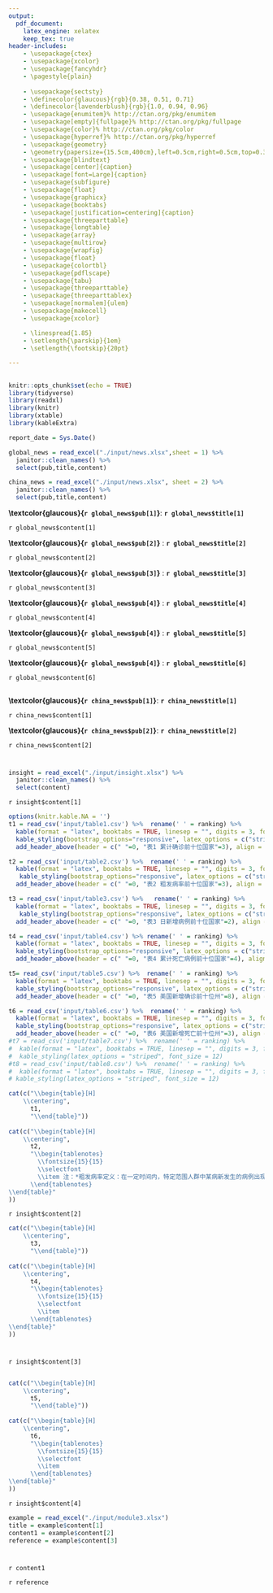 ```yaml
---
output: 
  pdf_document:
    latex_engine: xelatex
    keep_tex: true
header-includes:
    - \usepackage{ctex}
    - \usepackage{xcolor}
    - \usepackage{fancyhdr}
    - \pagestyle{plain}
    
    - \usepackage{sectsty}
    - \definecolor{glaucous}{rgb}{0.38, 0.51, 0.71}
    - \definecolor{lavenderblush}{rgb}{1.0, 0.94, 0.96}
    - \usepackage{enumitem}% http://ctan.org/pkg/enumitem
    - \usepackage[empty]{fullpage}% http://ctan.org/pkg/fullpage
    - \usepackage{color}% http://ctan.org/pkg/color
    - \usepackage{hyperref}% http://ctan.org/pkg/hyperref
    - \usepackage{geometry}
    - \geometry{papersize={15.5cm,400cm},left=0.5cm,right=0.5cm,top=0.3cm,bottom=0.3cm}
    - \usepackage{blindtext}
    - \usepackage[center]{caption}
    - \usepackage[font=Large]{caption}
    - \usepackage{subfigure}
    - \usepackage{float}
    - \usepackage{graphicx}
    - \usepackage{booktabs}
    - \usepackage[justification=centering]{caption}
    - \usepackage{threeparttable}
    - \usepackage{longtable}
    - \usepackage{array}
    - \usepackage{multirow}
    - \usepackage{wrapfig}
    - \usepackage{float}
    - \usepackage{colortbl}
    - \usepackage{pdflscape}
    - \usepackage{tabu}
    - \usepackage{threeparttable}
    - \usepackage{threeparttablex}
    - \usepackage[normalem]{ulem}
    - \usepackage{makecell}
    - \usepackage{xcolor}

    - \linespread{1.85}
    - \setlength{\parskip}{1em}
    - \setlength{\footskip}{20pt}

---
```

\captionsetup[figure]{name={图},labelsep=space} 
\captionsetup[table]{name={表},labelsep=space} 
\fontsize{22}{22}
\selectfont
\vspace{-10truemm}

\newcommand{\resheading}[1]{%
  \noindent\fcolorbox{lavenderblush}{lavenderblush}{\makebox[\dimexpr\textwidth-2\fboxsep-2\fboxrule][c]{\textbf{~#1}}}%
}

\begin{center}
\includegraphics[height=2cm]{./input/logo2.png} 
\end{center}


\begin{center}
\fontsize{45}{45}
\textcolor{glaucous}{\textbf{新冠早报}}
\end{center}

\begin{center}
\fontsize{22}{22}
{\textcolor{glaucous}{\textbf{第72期 \space 6月30日}}}
\end{center}


\resheading{\Huge 每日新闻}

\vspace{-5mm}

## \textcolor{glaucous}{\Huge 国际}

\vspace{-3mm}

```r
knitr::opts_chunk$set(echo = TRUE)
library(tidyverse)
library(readxl)
library(knitr)
library(xtable)
library(kableExtra)

report_date = Sys.Date()

global_news = read_excel("./input/news.xlsx",sheet = 1) %>%
  janitor::clean_names() %>% 
  select(pub,title,content)

china_news = read_excel("./input/news.xlsx", sheet = 2) %>%
  janitor::clean_names() %>% 
  select(pub,title,content)
```


**\textcolor{glaucous}{`r global_news$pub[1]`}**: **`r global_news$title[1]`**

`r global_news$content[1]`

**\textcolor{glaucous}{`r global_news$pub[2]`}** : **`r global_news$title[2]`**

`r global_news$content[2]`

**\textcolor{glaucous}{`r global_news$pub[3]`}** : **`r global_news$title[3]`**

`r global_news$content[3]`

**\textcolor{glaucous}{`r global_news$pub[4]`}** : **`r global_news$title[4]`**

`r global_news$content[4]`

**\textcolor{glaucous}{`r global_news$pub[4]`}** : **`r global_news$title[5]`**

`r global_news$content[5]`

**\textcolor{glaucous}{`r global_news$pub[4]`}** : **`r global_news$title[6]`**

`r global_news$content[6]`


\vspace{-5mm}

## \textcolor{glaucous}{\Huge 国内}

\vspace{-3mm}

**\textcolor{glaucous}{`r china_news$pub[1]`}**: **`r china_news$title[1]`**

`r china_news$content[1]`

**\textcolor{glaucous}{`r china_news$pub[2]`}**: **`r china_news$title[2]`**

`r china_news$content[2]`



\vspace{5mm}

\resheading{\Huge 疫情观察}

\begin{Large}
{数据源：约翰霍普金斯大学，The COVID Tracking Project \\ 数据截止至：北京时间6月30日 上午8:00}
\end{Large}

\vspace{-7mm}

# \textcolor{glaucous}{\Huge 一、世界疫情}

\vspace{-5mm}


```r
insight = read_excel("./input/insight.xlsx") %>%
  janitor::clean_names() %>% 
  select(content)
```

`r insight$content[1]`

\begin{figure}[H]
\captionsetup{font={large}}
\caption{世界疫情分布趋势图(来源：WHO)} %最终文档中希望显示的图片标题
\centering
\includegraphics[]{./input/covid1.png} %插入图片，[]中设置图片大小，{}中是图片文件名
\includegraphics[]{./input/covid4.png}
\label{} %用于文内引用的标签
\end{figure}


```r
options(knitr.kable.NA = '')
t1 = read_csv('input/table1.csv') %>%  rename(' ' = ranking) %>%
  kable(format = "latex", booktabs = TRUE, linesep = "", digits = 3, format.args = list(big.mark = ',')) %>% 
  kable_styling(bootstrap_options="responsive", latex_options = c("striped","HOLD_position") , font_size = 20) %>% 
  add_header_above(header = c(" "=0, "表1 累计确诊前十位国家"=3), align = "c", bold = T, line = F)

t2 = read_csv('input/table2.csv') %>%  rename(' ' = ranking) %>% 
  kable(format = "latex", booktabs = TRUE, linesep = "", digits = 3, format.args = list(big.mark = ',')) %>% 
   kable_styling(bootstrap_options="responsive", latex_options = c("striped","HOLD_position", "scale_down"), font_size = 20) %>% 
  add_header_above(header = c(" "=0, "表2 粗发病率前十位国家"=3), align = "c", bold = T, line = F)

t3 = read_csv('input/table3.csv') %>%   rename(' ' = ranking) %>% 
  kable(format = "latex", booktabs = TRUE, linesep = "", digits = 3, format.args = list(big.mark = ',')) %>% 
   kable_styling(bootstrap_options="responsive", latex_options = c("striped","HOLD_position"), font_size = 20) %>% 
  add_header_above(header = c(" "=0, "表3 日新增病例前十位国家"=2), align = "c", bold = T, line = F)

t4 = read_csv('input/table4.csv') %>% rename(' ' = ranking) %>% 
  kable(format = "latex", booktabs = TRUE, linesep = "", digits = 3, format.args = list(big.mark = ',')) %>% 
  kable_styling(bootstrap_options="responsive", latex_options = c("striped","HOLD_position", "scale_down"), font_size = 20) %>% 
  add_header_above(header = c(" "=0, "表4 累计死亡病例前十位国家"=4), align = "c", bold = T, line = F)

t5= read_csv('input/table5.csv') %>%  rename(' ' = ranking) %>% 
  kable(format = "latex", booktabs = TRUE, linesep = "", digits = 3, format.args = list(big.mark = ',')) %>% 
  kable_styling(bootstrap_options="responsive", latex_options = c("striped","HOLD_position", "scale_down"), font_size = 20) %>% 
  add_header_above(header = c(" "=0, "表5 美国新增确诊前十位州"=8), align = "c", bold = T, line = F)

t6 = read_csv('input/table6.csv') %>%  rename(' ' = ranking) %>% 
  kable(format = "latex", booktabs = TRUE, linesep = "", digits = 3, format.args = list(big.mark = ',')) %>% 
  kable_styling(bootstrap_options="responsive", latex_options = c("striped","HOLD_position"), font_size = 20) %>% 
  add_header_above(header = c(" "=0, "表6 美国新增死亡前十位州"=3), align = "c", bold = T, line = F)
#t7 = read_csv('input/table7.csv') %>%  rename(' ' = ranking) %>% 
#  kable(format = "latex", booktabs = TRUE, linesep = "", digits = 3, format.args = list(big.mark = ',')) %>% 
#  kable_styling(latex_options = "striped", font_size = 12)
#t8 = read_csv('input/table8.csv') %>%  rename(' ' = ranking) %>% 
#  kable(format = "latex", booktabs = TRUE, linesep = "", digits = 3, format.args = list(big.mark = ',')) %>% 
# kable_styling(latex_options = "striped", font_size = 12)
```

```r
cat(c("\\begin{table}[H]
    \\centering",
      t1,
      "\\end{table}"))
      
cat(c("\\begin{table}[H]
    \\centering",
      t2,
      "\\begin{tablenotes}
        \\fontsize{15}{15}
        \\selectfont
        \\item 注：*粗发病率定义：在一定时间内，特定范围人群中某病新发生的病例出现的频率。计算方式：（累计确诊病例/人口）×10万；国家人口不足 10 万人未列出 %此处加入注释信息
      \\end{tablenotes}
\\end{table}"
))
```



`r insight$content[2]`

```r
cat(c("\\begin{table}[H]
    \\centering",
      t3,
      "\\end{table}"))
      
cat(c("\\begin{table}[H]
    \\centering",
      t4,
      "\\begin{tablenotes}
        \\fontsize{15}{15}
        \\selectfont
        \\item 
      \\end{tablenotes}
\\end{table}"
))
```

\begin{figure}[H]
\centering
\captionsetup{font={Huge}}
\caption{日新增确诊病例国家趋势图}
\includegraphics[]{./input/covid2.png}
\end{figure}

\begin{figure}[H]
\centering
\captionsetup{font={large}}
\caption{日新增死亡病例国家趋势图}
\includegraphics[]{./input/covid3.png}
\end{figure}

\vspace{-7mm}

# \textcolor{glaucous}{\Huge 二、美国疫情}

\vspace{-5mm}

`r insight$content[3]`





```r

```

\begin{figure}[H]
\centering
\captionsetup{font={large}}
\caption{美国日新增确诊前五位州趋势图}
\includegraphics[]{./input/covid5.png}
\end{figure}

\begin{figure}[H]
\centering
\captionsetup{font={large}}
\caption{美国日新增死亡前五位州趋势图}
\includegraphics[]{./input/covid6.png}
\end{figure}


```r
cat(c("\\begin{table}[H]
    \\centering",
      t5,
      "\\end{table}"))
      
cat(c("\\begin{table}[H]
    \\centering",
      t6,
      "\\begin{tablenotes}
        \\fontsize{15}{15}
        \\selectfont
        \\item 
      \\end{tablenotes}
\\end{table}"
))
```


`r insight$content[4]`


\vspace{5mm}

\resheading{\Huge 热点话题}

```r
example = read_excel("./input/module3.xlsx")
title = example$content[1]
content1 = example$content[2]
reference = example$content[3]
```

\vspace{-5mm}

# \textcolor{glaucous}{\Huge `r title`}

\vspace{-3mm}

`r content1`

<!-- Insert image for module 3 HERE --> 

\Large `r reference`


\vspace{5mm}


\centering
\fontsize{12}{12}
\selectfont
\begin{tabular}{ll}


主编：马晶  &  副主编:仁晖，史珂玮 \\
责任编辑: 霍舒同  \\
新闻组: 闫怡璇 &  数据分析:韩佩瑾 \\
热点话题：朱诗韵 & 微信排版:韩佩瑾 \\
\multicolumn{2}{l}{可视化组:张立达\, 孙昊\, 唐星鸿\, 齐维为\, 刘逸洋\, 张祺珉\, 周梓淇}

\end{tabular}




                   